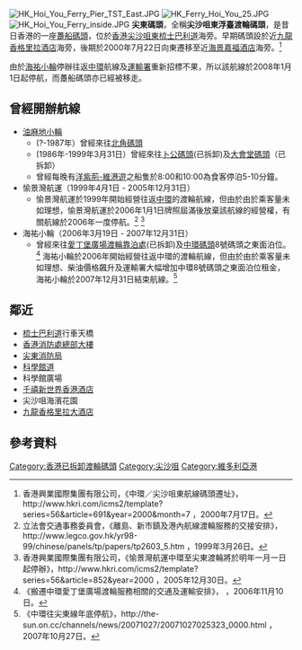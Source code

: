 [[File:HK_Hoi_You_Ferry_Pier_TST_East.JPG|thumb]]
[[File:HK_Ferry_Hoi_You_25.JPG|right]]
[[File:HK_Hoi_You_Ferry_inside.JPG|right]]
'''尖東碼頭'''，全稱'''尖沙咀東浮臺渡輪碼頭'''，是昔日香港的一座[[躉船|躉船]][[碼頭|碼頭]]，位於[[香港|香港]][[尖沙咀東|尖沙咀東]][[梳士巴利道|梳士巴利道]]海旁。早期碼頭設於近[[九龍|九龍]][[香格里拉酒店|香格里拉酒店]]海旁，後期於2000年7月22日向東遷移至近[[海景嘉福酒店|海景嘉福酒店]]海旁。<ref>香港興業國際集團有限公司，《中環／尖沙咀東航線碼頭遷址》，http://www.hkri.com/icms2/template?series=56&article=691&year=2000&month=7 {{Wayback|url=http://www.hkri.com/icms2/template?series=56&article=691&year=2000&month=7 |date=20160308010459 }} ，2000年7月17日。</ref>

由於[[海祐小輪|海祐小輪]]停辦往返[[中環|中環]]航線及[[運輸署|運輸署]]重新招標不果，所以該航線於2008年1月1日起停航，而躉船碼頭亦已經被移走。

==曾經開辦航線==
*[[油麻地小輪|油麻地小輪]]
**(?-1987年）曾經來往[[北角碼頭|北角碼頭]]
**(1986年-1999年3月31日）曾經來往[[卜公碼頭|卜公碼頭]](已拆卸)及[[大會堂碼頭|大會堂碼頭]]（已拆卸）
**曾經每晚有[[洋紫荊-維港遊|洋紫荊-維港遊]]之船隻於8:00和10:00為食客停泊5-10分鐘。
*愉景灣航運（1999年4月1日 - 2005年12月31日）
**愉景灣航運於1999年開始經營往返[[中環|中環]]的渡輪航線，但由於由於乘客量未如理想，愉景灣航運於2006年1月1日牌照屆滿後放棄該航線的經營權，有關航線於2006年一度停航。<ref>立法會交通事務委員會，《離島、新市鎮及港內航線渡輪服務的交接安排》，http://www.legco.gov.hk/yr98-99/chinese/panels/tp/papers/tp2603_5.htm {{Wayback|url=http://www.legco.gov.hk/yr98-99/chinese/panels/tp/papers/tp2603_5.htm |date=20070708132543 }} ，1999年3月26日。</ref> <ref>香港興業國際集團有限公司，《愉景灣航運中環至尖東渡輪將於明年一月一日起停辦》，http://www.hkri.com/icms2/template?series=56&article=852&year=2000 {{Wayback|url=http://www.hkri.com/icms2/template?series=56&article=852&year=2000 |date=20160306215146 }} ，2005年12月30日。</ref>
*海祐小輪（2006年3月19日 - 2007年12月31日）
**曾經來往[[大會堂碼頭|愛丁堡廣場渡輪靠泊處]](已拆卸)及[[中環碼頭|中環碼頭]]8號碼頭之東面泊位。<ref>《搬遷中環愛丁堡廣場渡輪服務相關的交通及運輸安排》，{{cite web |url=http://www.td.gov.hk/publications_and_press_releases/press_releases/transport_department/index_tc_releasemonth_11_releaseyear_2006_uid_1057.htm |title=存档副本 |accessdate=2008-05-01 |deadurl=yes |archiveurl=https://web.archive.org/web/20070702181104/http://www.td.gov.hk/publications_and_press_releases/press_releases/transport_department/index_tc_releasemonth_11_releaseyear_2006_uid_1057.htm |archivedate=2007-07-02 }}  ，2006年11月10日。</ref> 海祐小輪於2006年開始經營往返中環的渡輪航線，但由於由於乘客量未如理想、柴油價格飆升及運輸署大幅增加中環8號碼頭之東面泊位租金，海祐小輪於2007年12月31日結束航線。<ref>《中環往尖東線年底停航》，http://the-sun.on.cc/channels/news/20071027/20071027025323_0000.html {{Wayback|url=http://the-sun.on.cc/channels/news/20071027/20071027025323_0000.html |date=20071103104817 }} ，2007年10月27日。</ref>

==鄰近==
* [[梳士巴利道|梳士巴利道]]行車天橋
* [[香港消防處總部大樓|香港消防處總部大樓]]
* [[尖東消防局|尖東消防局]]
* [[科學館道|科學館道]]
* 科學館廣場
* [[千禧新世界香港酒店|千禧新世界香港酒店]]
* 尖沙咀海濱花園
* [[九龍香格里拉大酒店|九龍香格里拉大酒店]]

==參考資料==
{{reflist}}



{{香港渡輪碼頭}}

[[Category:香港已拆卸渡輪碼頭|Category:香港已拆卸渡輪碼頭]]
[[Category:尖沙咀|Category:尖沙咀]]
[[Category:維多利亞港|Category:維多利亞港]]